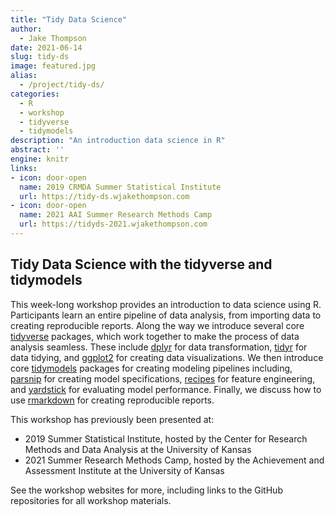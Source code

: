 ```yaml
---
title: "Tidy Data Science"
author:
  - Jake Thompson
date: 2021-06-14
slug: tidy-ds
image: featured.jpg
alias:
  - /project/tidy-ds/
categories:
  - R
  - workshop
  - tidyverse
  - tidymodels
description: "An introduction data science in R"
abstract: ''
engine: knitr
links:
- icon: door-open
  name: 2019 CRMDA Summer Statistical Institute
  url: https://tidy-ds.wjakethompson.com
- icon: door-open
  name: 2021 AAI Summer Research Methods Camp
  url: https://tidyds-2021.wjakethompson.com
---
```



## Tidy Data Science with the tidyverse and tidymodels

This week-long workshop provides an introduction to data science using R.
Participants learn an entire pipeline of data analysis, from importing data to creating reproducible reports.
Along the way we introduce several core [tidyverse](https://tidyverse.org) packages, which work together to make the process of data analysis seamless.
These include [dplyr](https://dplyr.tidyverse.org) for data transformation, [tidyr](https://tidyr.tidyverse.org) for data tidying, and [ggplot2](https://ggplot2.tidyverse.org) for creating data visualizations.
We then introduce core [tidymodels](https://tidymodels.org) packages for creating modeling pipelines including, [parsnip](https://parsnip.tidymodels.org) for creating model specifications, [recipes](https://recipes.tidymodels.org) for feature engineering, and [yardstick](https://yardstick.tidymodels.org) for evaluating model performance.
Finally, we discuss how to use [rmarkdown](https://rmarkdown.rstudio.com) for creating reproducible reports.

This workshop has previously been presented at:

* 2019 Summer Statistical Institute, hosted by the Center for Research Methods and Data Analysis at the University of Kansas
* 2021 Summer Research Methods Camp, hosted by the Achievement and Assessment Institute at the University of Kansas

See the workshop websites for more, including links to the GitHub repositories for all workshop materials.
